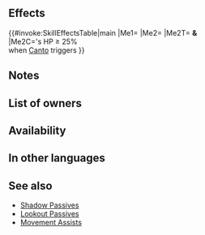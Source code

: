 {{Passive
|name=Lookout
|type=C
|exclusive=0
|canUseWeapon={{WeaponList|Dagger}}
|canUseMove={{MoveList|All}}
|properties=random_owner
|1name=Lookout 1
|1tagid=SID_露払い1
|1effect=Enables【Canto (１)】.<br><br>If unit's HP = 100%, when Canto triggers, enables unit to use【Distant Swap】on ally (this effect is not treated as an Assist skill; if similar effects are active, this effect does not trigger).<br><br>【Canto (１)】<br>After an attack, Assist skill, or structure destruction, unit can move １ space(s).<br><br>(Unit moves according to movement type. Once per turn. Cannot attack or assist. Only highest value applied. Does not stack. After moving, if a skill that grants another action would be triggered (like with Galeforce), Canto will trigger after the granted action. Unit's base movement has no effect on movement granted. Cannot warp (using skills like Wings of Mercy) a distance greater than unit would be able to move with normal Canto movement.)<br><br>【Distant Swap】<br>Range = 2. Unit and target ally swap spaces.
|1cost=60
|1required=-
|1promotionTier=1
|1promotionRarity=4
|2name=Lookout 2
|2tagid=SID_露払い2
|2effect=Enables【Canto (１)】.<br><br>If unit's HP ≥ 50%, when Canto triggers, enables unit to use【Distant Swap】on ally (this effect is not treated as an Assist skill; if similar effects are active, this effect does not trigger).<br><br>【Canto (１)】<br>After an attack, Assist skill, or structure destruction, unit can move １ space(s).<br><br>(Unit moves according to movement type. Once per turn. Cannot attack or assist. Only highest value applied. Does not stack. After moving, if a skill that grants another action would be triggered (like with Galeforce), Canto will trigger after the granted action. Unit's base movement has no effect on movement granted. Cannot warp (using skills like Wings of Mercy) a distance greater than unit would be able to move with normal Canto movement.)<br><br>【Distant Swap】<br>Range = 2. Unit and target ally swap spaces.
|2cost=120
|2promotionTier=1
|2promotionRarity=5
|3name=Lookout 3
|3tagid=SID_露払い3
|3effect=Enables【Canto (１)】.<br><br>If unit's HP ≥ 25%, when Canto triggers, enables unit to use【Distant Swap】on ally (this effect is not treated as an Assist skill; if similar effects are active, this effect does not trigger).<br><br>【Canto (１)】<br>After an attack, Assist skill, or structure destruction, unit can move １ space(s).<br><br>(Unit moves according to movement type. Once per turn. Cannot attack or assist. Only highest value applied. Does not stack. After moving, if a skill that grants another action would be triggered (like with Galeforce), Canto will trigger after the granted action. Unit's base movement has no effect on movement granted. Cannot warp (using skills like Wings of Mercy) a distance greater than unit would be able to move with normal Canto movement.)<br><br>【Distant Swap】<br>Range = 2. Unit and target ally swap spaces.
|3cost=240
|3next=-
}}
==Effects==
{{#invoke:SkillEffectsTable|main
|Me1={{Eft|Canto|1}}
|Me2={{Eft|Distant Swap}}
|Me2T={{Tgt|Unit}} '''&'''<br>{{Tgt|Target Ally}} 
|Me2C={{Tgt|Unit}}'s HP ≥ 25%<br>when [[Canto]] triggers
}}

==Notes==
{{Canto|1}}
{{Movement skill notes|notBeforeRokkr=1}}
==List of owners==
{{Skill Hero List}}
{{NoInheritHeroes}}

==Availability==
{{PassiveFocusList}}
{{PassiveDistributionList}}
{{PassiveCombatManualList}}
==In other languages==
{{OtherLanguages
|japanese=
|german=
|spanishEU=
|spanishLA=
|french=
|italian=
|chineseTW=
|portuguese=
}}
==See also==
{{See also skills|cond=(Description LIKE '%Unit and%swap spaces%' OR Description LIKE '%not treated as an Assist skill%' OR Description LIKE '%【Canto%' AND Scategory='passivec' AND Description NOT LIKE '%【Canto (１)】%for 1 turn%') AND Exclusive='1'}}
* [[Shadow Passives]]
* [[Lookout Passives]]
* [[Movement Assists]]
{{Passives Navbox|C}}